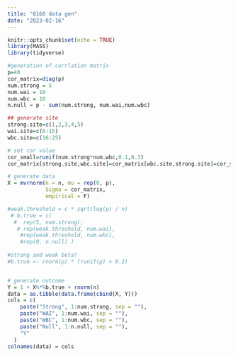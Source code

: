 ```yaml
---
title: "8160 data gen"
date: "2023-02-16"
---
```


```r
knitr::opts_chunk$set(echo = TRUE)
library(MASS)
library(tidyverse)
```


```r
#generation of corrlation matrix
p=40
cor_matrix=diag(p)
num.strong = 5
num.wai = 10
num.wbc = 10 
n.null = p - sum(num.strong, num.wai,num.wbc)

## generate site
strong.site=c(1,2,3,4,5)
wai.site=c(6:15)
wbc.site=c(16:25)

# set cor value
cor_small=runif(num.strong*num.wbc,0.1,0.3)
cor_matrix[strong.site,wbc.site]=cor_matrix[wbc.site,strong.site]=cor_small
```

```r
# generate data
X = mvrnorm(n = n, mu = rep(0, p), 
            Sigma = cor_matrix, 
            empirical = F)

#weak.threshold = c * sqrt(log(p) / n)
 # b.true = c(
  #  rep(5, num.strong),
   # rep(weak.threshold, num.wai), 
    #rep(weak.threshold, num.wbc),
    #rep(0, n.null) )
  
#strong and weak beta?
#b.true <- rnorm(p) * (runif(p) < 0.2)


# generate outcome
Y = 1 + X%*%b.true + rnorm(n)
data = as.tibble(data.frame(cbind(X, Y)))
cols = c(
    paste("Strong", 1:num.strong, sep = ""),
    paste("WAI", 1:num.wai, sep = ""),
    paste("WBC", 1:num.wbc, sep = ""),
    paste("Null", 1:n.null, sep = ""),
    "Y"
  )
colnames(data) = cols
```


```r

```






